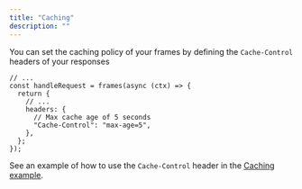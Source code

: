 ```yaml
---
title: "Caching"
description: ""
---
```


You can set the caching policy of your frames by defining the `Cache-Control` headers of your responses

```tsx
// ...
const handleRequest = frames(async (ctx) => {
  return {
    // ...
    headers: {
      // Max cache age of 5 seconds
      "Cache-Control": "max-age=5",
    },
  };
});
```

See an example of how to use the `Cache-Control` header in the [Caching example](https://github.com/framesjs/frames.js/tree/main/examples/framesjs-starter/app/examples/new-api-cache-control).
